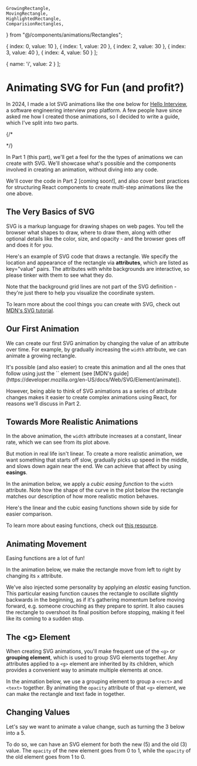     GrowingRectangle,
    MovingRectangle,
    HighlightedRectangle,
    ComparisionRectangles,
} from "@/components/animations/Rectangles";

  { index: 0, value: 10 },
  { index: 1, value: 20 },
  { index: 2, value: 30 },
  { index: 3, value: 40 },
  { index: 4, value: 50 }
];

  { name: 'i', value: 2 }
];

# Animating SVG for Fun (and profit?)

In 2024, I made a lot SVG animations like the one below for [Hello Interview](https://www.hellointerview.com), a software engineering interview prep platform. A few people have since asked me how I created those animations, so I decided to write a guide, which I've split into two parts.

{/* <div className="my-12  border-[#B0807038] mx-12">
    <div className="my-4 mx-auto w-[90%]">
        <AnimatedArray />
    </div>
</div> */}

In Part 1 (this part), we'll get a feel for the the types of animations we can create with SVG. We'll showcase what's possible and the components involved in creating an animation, without diving into any code.

We'll cover the code in Part 2 <span className="text-sm text-gray-400">[coming soon!]</span>, and also cover best practices for structuring React components to create multi-step animations like the one above.

## The Very Basics of SVG

SVG is a markup language for drawing shapes on web pages. You tell the browser what shapes to draw, where to draw them, along with other optional details like the color, size, and opacity - and the browser goes off and does it for you.

Here's an example of SVG code that draws a rectangle. We specify the location and appearance of the rectangle via **attributes**, which are listed as key="value" pairs. The attributes with <span className="bg-white px-2 py-1">white backgrounds</span> are interactive, so please tinker with them to see what they do.

Note that the background grid lines are not part of the SVG definition - they're just there to help you visualize the coordinate system.

<div className="my-12  border-[#B0807038] mx-12">
    <div className="my-4 mx-auto w-[90%]">
        <EditableSVGCodeEditor />
    </div>
</div>

To learn more about the cool things you can create with SVG, check out [MDN's SVG tutorial](https://developer.mozilla.org/en-US/docs/Web/SVG/Tutorial).

## Our First Animation

We can create our first SVG animation by changing the value of an attribute over time. For example, by gradually increasing the `width` attribute, we can animate a growing rectangle.

<div className="my-12  border-[#B0807038] mx-12">
    <div className="my-4 mx-auto w-[90%]">
        <GrowingRectangle ease="linear" />
    </div>
</div>

<Note>
It's possible (and also easier) to create this animation and all the ones that follow using just the `<animate>` element (see [MDN's guide](https://developer.mozilla.org/en-US/docs/Web/SVG/Element/animate)).

However, being able to think of SVG animations as a series of attribute changes makes it easier to create complex animations using React, for reasons we'll discuss in Part 2.

</Note>

## Towards More Realistic Animations

In the above animation, the `width` attribute increases at a constant, linear rate, which we can see from its plot above.

But motion in real life isn't linear. To create a more realistic animation, we want something that starts off slow, gradually picks up speed in the middle, and slows down again near the end. We can achieve that affect by using **easings**.

In the animation below, we apply a _cubic easing function_ to the `width` attribute. Note how the shape of the curve in the plot below the rectangle matches our description of how more realistic motion behaves.

<div className="my-12  border-[#B0807038] mx-12">
    <div className="my-4 mx-auto w-[90%]">
        <GrowingRectangle ease="cubic" />
    </div>
</div>

Here's the linear and the cubic easing functions shown side by side for easier comparison.

<div className="my-4 mx-auto w-[66%]">
    <ComparisionRectangles />
</div>

To learn more about easing functions, check out [this resource](https://easings.net/).

## Animating Movement

Easing functions are a lot of fun!

In the animation below, we make the rectangle move from left to right by changing its `x` attribute.

We've also injected some personality by applying an _elastic_ easing function. This particular easing function causes the rectangle to oscillate slightly backwards in the beginning, as if it's gathering momentum before moving forward, e.g. someone crouching as they prepare to sprint. It also causes the rectangle to overshoot its final position before stopping, making it feel like its coming to a sudden stop.

<div className="my-12  border-[#B0807038] mx-12">
    <div className="my-4 mx-auto w-[90%]">
        <MovingRectangle />
    </div>
</div>

## The \<g\> Element

When creating SVG animations, you'll make frequent use of the `<g>` or **grouping element**, which is used to group SVG elements together. Any attributes applied to a `<g>` element are inherited by its children, which provides a convenient way to animate multiple elements at once.

In the animation below, we use a grouping element to group a `<rect>` and `<text>` together. By animating the `opacity` attribute of that `<g>` element, we can make the rectangle and text fade in together.

<div className="my-12 border-[#B0807038]2">
    <div className="my-4 mx-auto w-[90%]">
        <EnteringGroup />
    </div>
</div>

## Changing Values

Let's say we want to animate a value change, such as turning the 3 below into a 5.

To do so, we can have an SVG element for both the new <span className="text-sm text-gray-600">(5)</span> and the old <span className="text-sm text-gray=400">(3)</span> value. The `opacity` of the new element goes from 0 to 1, while the `opacity` of the old element goes from 1 to 0.

<div className="my-12 border-[#B0807038]">
    <div className="my-4 mx-auto w-[90%]">
        <Change />
    </div>
</div>
